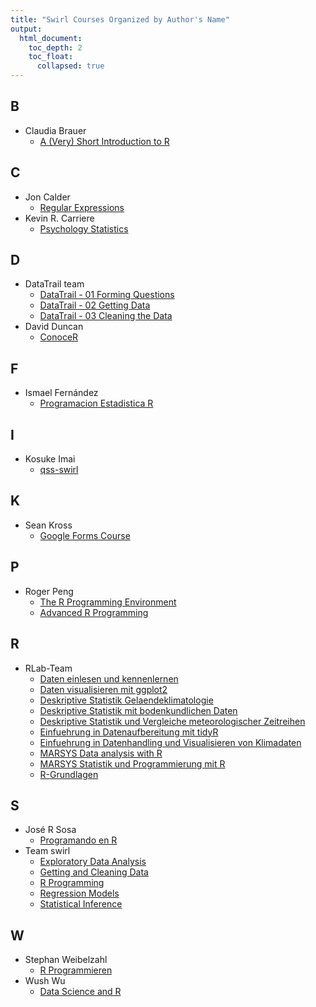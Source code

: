 ```yaml
---
title: "Swirl Courses Organized by Author's Name"
output:
  html_document:
    toc_depth: 2
    toc_float:
      collapsed: true
---
```


## B

- Claudia Brauer
    - [A (Very) Short Introduction to R](A_(very)_short_introduction_to_R.html)

## C

- Jon Calder
    - [Regular Expressions](regular_expressions.html)

- Kevin R. Carriere
    - [Psychology Statistics](Psychology_Statistics.html)

## D

- DataTrail team
    - [DataTrail - 01 Forming Questions](DataTrail_01_Forming_Questions.html)
    - [DataTrail - 02 Getting Data](DataTrail_02_Getting_Data.html)
    - [DataTrail - 03 Cleaning the Data](DataTrail_03_Cleaning_the_Data.html)
- David Duncan
    - [ConoceR](conocer.html)

## F

- Ismael Fernández
    - [Programacion Estadistica R](estadistica.html)

## I

- Kosuke Imai
    - [qss-swirl](qss.html)

## K

- Sean Kross
    - [Google Forms Course](gfc.html)

## P

- Roger Peng
    - [The R Programming Environment](rpe.html)
    - [Advanced R Programming](arp.html)

## R

- RLab-Team
    - [Daten einlesen und kennenlernen](Daten_einlesen_und_kennenlernen.html)
    - [Daten visualisieren mit ggplot2](Daten_visualisieren_mit_ggplot2.html)
    - [Deskriptive Statistik Gelaendeklimatologie](Deskriptive_Statistik_Gelaendeklimatologie.html)
    - [Deskriptive Statistik mit bodenkundlichen Daten](Deskriptive_Statistik_mit_bodenkundlichen_Daten.html)
    - [Deskriptive Statistik und Vergleiche meteorologischer Zeitreihen](Deskriptive_Statistik_und_Vergleiche_meteorologischer_Zeitreihen.html)
    - [Einfuehrung in Datenaufbereitung mit tidyR](Einfuehrung_in_Datenaufbereitung_mit_tidyR.html)
    - [Einfuehrung in Datenhandling und Visualisieren von Klimadaten](Einfuehrung_in_Datenhandling_und_Visualisieren_von_Klimadaten.html)
    - [MARSYS Data analysis with R](MARSYS_Data_analysis_with_R.html)
    - [MARSYS Statistik und Programmierung mit R](MARSYS_Statistik_und_Programmierung_mit_R.html)
    - [R-Grundlagen](R-Grundlagen.html)

## S

- José R Sosa
    - [Programando en R](programando.html)

- Team swirl
    - [Exploratory Data Analysis](eda.html)
    - [Getting and Cleaning Data](getclean.html)
    - [R Programming](rprog.html)
    - [Regression Models](regmod.html)
    - [Statistical Inference](statinf.html)

## W

- Stephan Weibelzahl
    - [R Programmieren](R_Programmieren.html)
- Wush Wu
    - [Data Science and R](dsandr.html)
